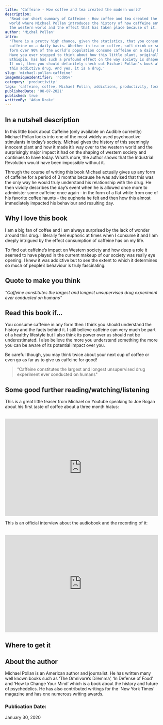 ```yaml
---
title: 'Caffeine - How coffee and tea created the modern world'
description:
  'Read our short summary of Caffeine - How coffee and tea created the modern
  world where Michael Pollan introduces the history of how caffeine entered into
  the western world and the effect that has taken place because of it.'
author: 'Michal Pollan'
intro:
  'There is a pretty high chance, given the statistics, that you consume
  caffeine on a daily basis. Whether in tea or coffee, soft drink or some other
  form over 90% of the world’s population consume caffeine on a daily basis.
  Have you ever stopped to think about how this little plant, originally from
  Ethiopia, has had such a profound effect on the way society is shaped today?
  If not, then you should definitely check out Michael Pollan’s book all about
  this addictive drug. And yes, it is a drug.'
slug: 'michael-pollan-caffeine'
imageUniqueIdentifier: 'rcd05v'
category: 'productivity'
tags: 'caffeine, coffee, Michael Pollan, addictions, productivity, focus'
publishedDate: '08-07-2021'
published: true
writtenBy: 'Adam Drake'
---
```


## In a nutshell description

In this little book about Caffeine (only available on Audible currently) Michael
Pollan looks into one of the most widely used psychoactive stimulants in today’s
society. Michael gives the history of this seemingly innocent plant and how it
made it’s way over to the western world and the surprisingly major impact it had
on the shaping of western society and continues to have today. What’s more, the
author shows that the Industrial Revolution would have been impossible without
it.

Through the course of writing this book Michael actually gives up any form of
caffeine for a period of 3 months because he was advised that this was the only
way he would truly understand his relationship with the drug. He then vividly
describes the day’s event when he is allowed once more to administer some
caffeine once again - in the form of a flat white from one of his favorite
coffee haunts - the euphoria he felt and then how this almost immediately
impacted his behaviour and resulting day.

## Why I love this book

I am a big fan of coffee and I am always surprised by the lack of wonder around
this drug. I literally feel euphoric at times when I consume it and I am deeply
intrigued by the effect consumption of caffeine has on my life.

To find out caffeine’s impact on Western society and how deep a role it seemed
to have played in the current makeup of our society was really eye opening. I
knew it was addictive but to see the extent to which it determines so much of
people’s behaviour is truly fascinating.

## Quote to make you think

_“​​Caffeine constitutes the largest and longest unsupervised drug experiment
ever conducted on humans"_

## Read this book if…

You consume caffeine in any form then I think you should understand the history
and the facts behind it. I still believe caffeine can very much be part of a
healthy lifestyle but I also think its power over us should not be
underestimated. I also believe the more you understand something the more you
can be aware of its potential impact over you.

Be careful though, you may think twice about your next cup of coffee or even go
as far as to give us caffeine for good!

> “​​Caffeine constitutes the largest and longest unsupervised drug experiment
> ever conducted on humans"

## Some good further reading/watching/listening

This is a great little teaser from Michael on Youtube speaking to Joe Rogan
about his first taste of coffee about a three month hiatus:

<br />
<iframe
  width="100%"
  height="320px"
  src="https://www.youtube.com/embed/mAPG18zNtXk"
  frameBorder="0"
  allow="accelerometer; autoplay; encrypted-media; gyroscope; picture-in-picture"
  allowFullScreen
></iframe>

This is an official interview about the audiobook and the recording of it:

<br />
<iframe
  width="100%"
  height="320px"
  src="https://www.youtube.com/embed/M_BNmD1IEac"
  frameBorder="0"
  allow="accelerometer; autoplay; encrypted-media; gyroscope; picture-in-picture"
  allowFullScreen
></iframe>

## Where to get it

<!-- Sample Amazon CTA -->

<AmazonCta
  bookSummary
  link="https://www.amazon.com/Caffeine-How-Created-Modern-World/dp/B083MYJXZT"
/>

## About the author

Michael Pollan is an American author and journalist. He has written many well
known books such as ‘The Omnivore’s Dilemma’, ‘In Defense of Food’ and ‘How to
Change Your Mind’ which is a book about the history and future of psychedelics.
He has also contributed writings for the ‘New York Times’ magazine and has one
numerous writing awards.

### Publication Date:

<!-- Sample Date format -->

January 30, 2020
